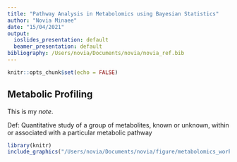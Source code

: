 ```yaml
---
title: "Pathway Analysis in Metabolomics using Bayesian Statistics"
author: "Novia Minaee"
date: "15/04/2021"
output:
  ioslides_presentation: default
  beamer_presentation: default
bibliography: /Users/novia/Documents/novia/novia_ref.bib
---
```


```r
knitr::opts_chunk$set(echo = FALSE)
```

 
<style>
div.footnotes {
  position: absolute;
  bottom: 0;
  margin-bottom: 10px;
  width: 80%;
  font-size: 0.6em;
}
</style>
 
<script src="https://ajax.googleapis.com/ajax/libs/jquery/3.1.1/jquery.min.js"></script>
 
<script>
  $(document).ready(function() {
    $('slide:not(.backdrop):not(.title-slide)').append('<div class=\"footnotes\">');
 
    $('footnote').each(function(index) {
      var text  = $(this).html();
      var fnNum = (index+1).toString().sup();
      $(this).html(text + fnNum);
 
      var footnote   = fnNum + ': ' + $(this).attr('content') + '<br/>';
      var oldContent = $(this).parents('slide').children('div.footnotes').html();
      var newContent = oldContent + footnote;
      $(this).parents('slide').children('div.footnotes').html(newContent);
    });
  });
</script>



## Metabolic Profiling

<div class="notes">
This is my *note*.

Def: Quantitative study of a group of metabolites, known or unknown, within or associated with a particular metabolic pathway

</div>

```r
library(knitr)
include_graphics("/Users/novia/Documents/novia/figure/metabolomics_workflow.png")
```